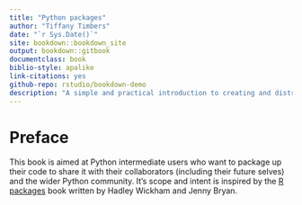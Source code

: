 ```yaml
--- 
title: "Python packages"
author: "Tiffany Timbers"
date: "`r Sys.Date()`"
site: bookdown::bookdown_site
output: bookdown::gitbook
documentclass: book
biblio-style: apalike
link-citations: yes
github-repo: rstudio/bookdown-demo
description: "A simple and practical introduction to creating and distributing Python code via Python packages"
---
```


# Preface

This book is aimed at Python intermediate users who want to package up their code to share it with their collaborators (including their future selves) and the wider Python community. It's scope and intent is inspired by the [R packages](https://r-pkgs.org/) book written by Hadley Wickham and Jenny Bryan.
